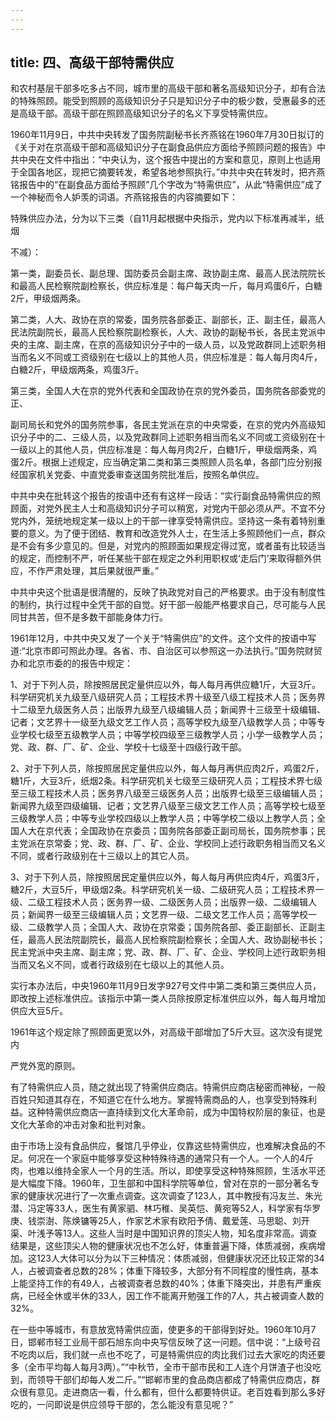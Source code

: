 ```yaml
---
---
---
```

title: 四、高级干部特需供应
---



和农村基层干部多吃多占不同，城市里的高级干部和著名高级知识分子，却有合法的特殊照顾。能受到照顾的高级知识分子只是知识分子中的极少数，受惠最多的还是高级干部。高级干部在照顾高级知识分子的名义下享受特需供应。

1960年11月9日，中共中央转发了国务院副秘书长齐燕铭在1960年7月30日拟订的《关于对在京高级干部和高级知识分子在副食品供应方面给予照顾问题的报告》中共中央在文件中指出：“中央认为，这个报告中提出的方案和意见，原则上也适用于全国各地区，现把它摘要转发，希望各地参照执行。”中共中央在转发时，把齐燕铭报告中的“在副食品方面给予照顾”几个字改为“特需供应”，从此“特需供应”成了一个神秘而令人妒羡的词语。齐燕铭报告的内容摘要如下：

特殊供应办法，分为以下三类（自11月起根据中央指示，党内以下标准再减半，纸烟

不减）：

第一类，副委员长、副总理、国防委员会副主席、政协副主席、最高人民法院院长和最高人民检察院副检察长，供应标准是：每户每天肉一斤，每月鸡蛋6斤，白糖2斤，甲级烟两条。

第二类，人大、政协在京的常委，国务院各部委正、副部长，正、副主任，最高人民法院副院长，最高人民检察院副检察长，人大、政协的副秘书长，各民主党派中央的主席、副主席，在京的高级知识分子中的一级人员，以及党政群同上述职务相当而名义不同或工资级别在七级以上的其他人员，供应标准是：每人每月肉4斤，白糖2斤，甲级烟两条，鸡蛋3斤。

第三类，全国人大在京的党外代表和全国政协在京的党外委员，国务院各部委党的正、

副司局长和党外的国务院参事，各民主党派在京的中央常委，在京的党内外高级知识分子中的二、三级人员，以及党政群同上述职务相当而名义不同或工资级别在十一级以上的其他人员，供应标准是：每人每月肉2斤，白糖1斤，甲级烟两条，鸡蛋2斤。根据上述规定，应当确定第二类和第三类照顾人员名单，各部门应分别报经国家机关党委、中直党委审查送国务院批准后，按照名单供应。

中共中央在批转这个报告的按语中还有有这样一段话：“实行副食品特需供应的照顾面，对党外民主人士和高级知识分子可以稍宽，对党内干部必须从严。不宜不分党内外，笼统地规定某一级以上的干部一律享受特需供应。坚持这一条有着特别重要的意义。为了便于团结、教育和改造党外人士，在生活上多照顾他们一点，群众是不会有多少意见的。但是，对党内的照顾面如果规定得过宽，或者虽有比较适当的规定，而控制不严，听任某些干部在规定之外利用职权或‘走后门’来取得额外供应，不作严肃处理，其后果就很严重。”

中共中央这个批语是很清醒的，反映了执政党对自己的严格要求。由于没有制度性的制约，执行过程中全凭干部的自觉。好干部一般能严格要求自己，尽可能与人民同甘共苦，但不是多数干部能身体力行。

1961年12月，中共中央又发了一个关于“特需供应”的文件。这个文件的按语中写道:“北京市即可照此办理。各省、市、自治区可以参照这一办法执行。”国务院财贸办和北京市委的的报告中规定：

1、对于下列人员，除按照居民定量供应以外，每人每月再供应糖1斤，大豆3斤。科学研究机关九级至八级研究人员；工程技术界十级至八级工程技术人员；医务界十二级至九级医务人员；出版界九级至八级编辑人员；新闻界十三级至十级编辑、记者；文艺界十一级至九级文艺工作人员；高等学校九级至八级教学人员；中等专业学校七级至五级教学人员；中等学校四级至三级教学人员；小学一级教学人员；党、政、群、厂、矿、企业、学校十七级至十四级行政干部。

2、对于下列人员，除按照居民定量供应以外，每人每月再供应肉2斤，鸡蛋2斤，糖1斤，大豆3斤，纸烟2条。科学研究机关七级至三级研究人员；工程技术界七级至三级工程技术人员；医务界八级至三级医务人员；出版界七级至三级编辑人员；新闻界九级至四级编辑、记者；文艺界八级至三级文艺工作人员；高等学校七级至三级教学人员；中等专业学校四级以上教学人员；中等学校二级以上教学人员；全国人大在京代表；全国政协在京委员；国务院各部委正副司局长，国务院参事；民主党派在京常委；党、政、群、厂、矿、企业、学校同上述行政职务相当而又名义不同，或者行政级别在十三级以上的其它人员。

3、对于下列人员，除按照居民定量供应以外，每人每月再供应肉4斤，鸡蛋3斤，糖2斤，大豆5斤，甲级烟2条。科学研究机关一级、二级研究人员；工程技术界一级、二级工程技术人员；医务界一级、二级医务人员；出版界一级、二级编辑人员；新闻界一级至三级编辑人员；文艺界一级、二级文艺工作人员；高等学校一级、二级教学人员；全国人大、政协在京常委；国务院各部、委正副部长、正副主任，最高人民法院副院长，最高人民检察院副检察长；全国人大、政协副秘书长；民主党派中央主席、副主席；党、政、群、厂、矿、企业、学校同上述行政职务相当而又名义不同，或者行政级别在七级以上的其他人员。

实行本办法后，中央1960年11月9日发字927号文件中第二类和第三类供应人员，即改按上述标准供应。该指示中第一类人员除按原定标准供应以外，每人每月增加供应大豆5斤。

1961年这个规定除了照顾面更宽以外，对高级干部增加了5斤大豆。这次没有提党内

严党外宽的原则。

有了特需供应人员，随之就出现了特需供应商店。特需供应商店秘密而神秘，一般百姓只知道其存在，不知道它在什么地方。掌握特需商品的人，也享受到特殊利益。这种特需供应商店一直持续到文化大革命前，成为中国特权阶层的象征，也是文化大革命的冲击对象和批判对象。

由于市场上没有食品供应，餐馆几乎停业，仅靠这些特需供应，也难解决食品的不足。何况在一个家庭中能够享受这种特殊待遇的通常只有一个人。一个人的4斤肉，也难以维持全家人一个月的生活。所以，即使享受这种特殊照顾，生活水平还是大幅度下降。1960年，卫生部和中国科学院等单位，曾对在京的一部分著名专家的健康状况进行了一次重点调查。这次调查了123人，其中教授有冯友兰、朱光潜、冯定等33人，医生有黄家驷、林巧稚、吴英恺、黄宛等52人，科学家有华罗庚、钱崇澍、陈焕镛等25人，作家艺术家有欧阳予倩、戴爱莲、马思聪、刘开渠、叶浅予等13人。这些人当时是中国知识界的顶尖人物，知名度非常高。调查结果是，这些顶尖人物的健康状况也不怎么好，体重普遍下降，体质减弱，疾病增加。这123人大体可以分为以下三种情况：体质减弱，但健康状况还比较正常的34人，占被调查者总数的28%；体重下降较多，大部分有不同程度的慢性病，基本上能坚持工作的有49人，占被调查者总数的40%；体重下降突出，并患有严重疾病，已经全休或半休的33人，因工作不能离开勉强工作的7人，共占被调查人数的32%。

在一些中等城市，有意放宽特需供应面，使更多的干部得到好处。1960年10月7日，邯郸市轻工业局干部石旭东向中央写信反映了这一问题。信中说：“上级号召不吃肉以后，我们就一点也不吃了，可是特需供应的肉比我们过去大家吃的肉还要多（全市平均每人每月3两）。”“中秋节，全市干部市民和工人连个月饼渣子也没吃到，而领导干部们却每人发二斤。”“邯郸市里的食品商店都成了特需供应商店，群众很有意见。走进商店一看，什么都有，但什么都要特供证。老百姓看到那么多好吃的，一问即说是供应领导干部的，怎么能没有意见呢？”